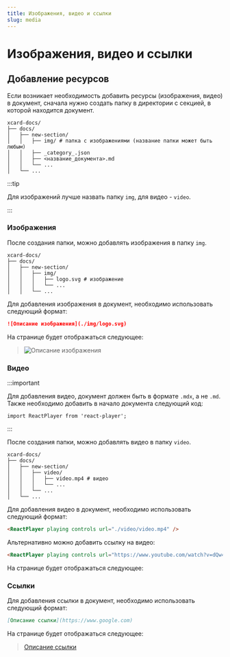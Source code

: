 ```yaml
---
title: Изображения, видео и ссылки
slug: media
---
```



# Изображения, видео и ссылки

## Добавление ресурсов

Если возникает необходимость добавить ресурсы (изображения, видео) в документ, сначала нужно создать папку в директории с секцией, в которой находится документ.

```
xcard-docs/
├── docs/
│   ├── new-section/
│   │   ├── img/ # папка с изображениями (название папки может быть любым)
│   │   ├── _category_.json
│   │   ├── <название_документа>.md
│   │   └── ...
│   └── ...
```

:::tip

Для изображений лучше назвать папку `img`, для видео - `video`.

:::

### Изображения

После создания папки, можно добавлять изображения в папку `img`.

```
xcard-docs/
├── docs/
│   ├── new-section/
│   │   ├── img/
│   │   │   ├── logo.svg # изображение
│   │   │   └── ...
│   │   └── ...
```

Для добавления изображения в документ, необходимо использовать следующий формат:

```md
![Описание изображения](./img/logo.svg)
```

На странице будет отображаться следующее:
> ![Описание изображения](./img/logo.svg)

### Видео

:::important

Для добавления видео, документ должен быть в формате `.mdx`, а не `.md`. Также необходимо добавить в начало документа следующий код:

```mdx
import ReactPlayer from 'react-player';
```

:::

После создания папки, можно добавлять видео в папку `video`.

```
xcard-docs/
├── docs/
│   ├── new-section/
│   │   ├── video/
│   │   │   ├── video.mp4 # видео
│   │   │   └── ...
│   │   └── ...
│   └── ...
```

Для добавления видео в документ, необходимо использовать следующий формат:

```md
<ReactPlayer playing controls url="./video/video.mp4" />
```

Альтернативно можно добавить ссылку на видео:

```md
<ReactPlayer playing controls url="https://www.youtube.com/watch?v=dQw4w9WgXcQ" />
```

На странице будет отображаться следующее:
> <ReactPlayer playing controls url="https://www.youtube.com/watch?v=dQw4w9WgXcQ" />

### Ссылки

Для добавления ссылки в документ, необходимо использовать следующий формат:

```md
[Описание ссылки](https://www.google.com)
```

На странице будет отображаться следующее:
> [Описание ссылки](https://www.google.com)